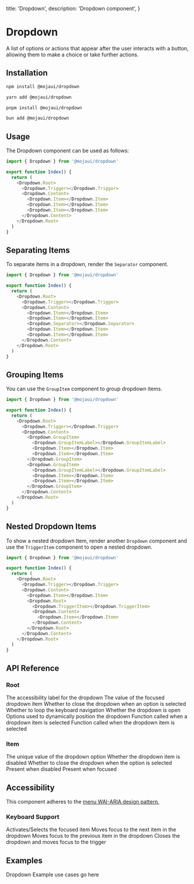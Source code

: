   title: 'Dropdown',
  description: 'Dropdown component',
}

# Dropdown

A list of options or actions that appear after the user interacts with a button, allowing them to make a choice or take further actions.

## Installation

<CodeGroup>

```bash {{ title: 'npm' }}
npm install @mojaui/dropdown
```

```bash {{ title: 'yarn' }}
yarn add @mojaui/dropdown
```

```bash {{ title: 'pnpm' }}
pnpm install @mojaui/dropdown
```

```bash {{ title: 'bun' }}
bun add @mojaui/dropdown
```

</CodeGroup>

## Usage

The Dropdown component can be used as follows:

```js
import { Dropdown } from '@mojaui/dropdown'

export function Index() {
  return (
    <Dropdown.Root>
      <Dropdown.Trigger></Dropdown.Trigger>
      <Dropdown.Content>
        <Dropdown.Item></Dropdown.Item>
        <Dropdown.Item></Dropdown.Item>
        <Dropdown.Item></Dropdown.Item>
      </Dropdown.Content>
    </Dropdown.Root>
  )
}
```

## Separating Items

To separate items in a dropdown, render the `Separator` component.

```js
import { Dropdown } from '@mojaui/dropdown'

export function Index() {
  return (
    <Dropdown.Root>
      <Dropdown.Trigger></Dropdown.Trigger>
      <Dropdown.Content>
        <Dropdown.Item></Dropdown.Item>
        <Dropdown.Item></Dropdown.Item>
        <Dropdown.Separator></Dropdown.Separator>
        <Dropdown.Item></Dropdown.Item>
        <Dropdown.Item></Dropdown.Item>
      </Dropdown.Content>
    </Dropdown.Root>
  )
}
```

## Grouping Items

You can use the `GroupItem` component to group dropdown items.

```js
import { Dropdown } from '@mojaui/dropdown'

export function Index() {
  return (
    <Dropdown.Root>
      <Dropdown.Trigger></Dropdown.Trigger>
      <Dropdown.Content>
        <Dropdown.GroupItem>
          <Dropdown.GroupItemLabel></Dropdown.GroupItemLabel>
          <Dropdown.Item></Dropdown.Item>
          <Dropdown.Item></Dropdown.Item>
        </Dropdown.GroupItem>
        <Dropdown.GroupItem>
          <Dropdown.GroupItemLabel></Dropdown.GroupItemLabel>
          <Dropdown.Item></Dropdown.Item>
          <Dropdown.Item></Dropdown.Item>
        </Dropdown.GroupItem>
      </Dropdown.Content>
    </Dropdown.Root>
  )
}
```

## Nested Dropdown Items

To show a nested dropdown Item, render another `Dropdown` component and use the `TriggerItem` component to open a nested dropdown.

```js
import { Dropdown } from '@mojaui/dropdown'

export function Index() {
  return (
    <Dropdown.Root>
      <Dropdown.Trigger></Dropdown.Trigger>
      <Dropdown.Content>
        <Dropdown.Item></Dropdown.Item>
        <Dropdown.Root>
          <Dropdown.TriggerItem></Dropdown.TriggerItem>
          <Dropdown.Content>
            <Dropdown.Item></Dropdown.Item>
          </Dropdown.Content>
        </Dropdown.Root>
      </Dropdown.Content>
    </Dropdown.Root>
  )
}
```

## API Reference

### Root

<Properties>
  <Property name="aria-label" type="string">
    The accessibility label for the dropdown
  </Property>
  <Property name="focusedValue" type="string">
    The value of the focused dropdown item
  </Property>
  <Property name="closeOnSelect" type="boolean" defaultValue={true}>
    Whether to close the dropdown when an option is selected
  </Property>
  <Property name="loopfocus" type="boolean">
    Whether to loop the keyboard navigation
  </Property>
  <Property name="open" type="boolean">
    Whether the dropdown is open
  </Property>
  <Property name="position" type="PositionOptions">
    Options used to dynamically position the dropdown
  </Property>
  <Property name="onSelect" type="(details: OptionDetails) => void">
    Function called when a dropdown item is selected
  </Property>
  <Property name="open" type="(details: OpenChangeDetails) => void">
    Function called when the dropdown item is selected
  </Property>
</Properties>

### Item

<Properties>
  <Property name="value" type="string">
    The unique value of the dropdown option
  </Property>
  <Property name="disabled" type="boolean">
    Whether the dropdown item is disabled
  </Property>
  <Property name="closeOnSelect" type="boolean" defaultValue={true}>
    Whether to close the dropdown when the option is selected
  </Property>
  <Property name="[data-disabled]" type="boolean">
    Present when disabled
  </Property>
  <Property name="[data-focused]" type="boolean">
    Present when focused
  </Property>
</Properties>

## Accessibility

This component adheres to the <a href="https://www.w3.org/WAI/ARIA/apg/patterns/menubar" target="_blank"> menu WAI-ARIA design pattern.</a>

### Keyboard Support

<Properties>
  <Property name="Space | Enter">Activates/Selects the focused item</Property>
  <Property name="ArrowDown">
    Moves focus to the next item in the dropdown
  </Property>
  <Property name="ArrowUp">
    Moves focus to the previous item in the dropdown
  </Property>
  <Property name="Esc">
    Closes the dropdown and moves focus to the trigger
  </Property>
</Properties>

## Examples

<Note>Dropdown Example use cases go here</Note>
